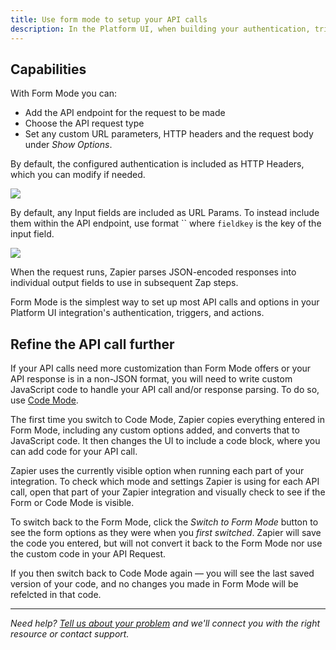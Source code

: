 ```yaml
---
title: Use form mode to setup your API calls
description: In the Platform UI, when building your authentication, triggers and actions, the default setting under _API Configuration_ is to create each component of your integration using Form Mode.
---
```

## Capabilities

With Form Mode you can:

*   Add the API endpoint for the request to be made
*   Choose the API request type
*   Set any custom URL parameters, HTTP headers and the request body under _Show Options_.

By default, the configured authentication is included as HTTP Headers, which you can modify if needed.

<Frame> <img src="/images/e380a04c42f0332d57df4fd0d1532590.png" /> </Frame>

By default, any Input fields are included as URL Params. To instead include them within the API endpoint, use format \`\` where `fieldkey` is the key of the input field.

<Frame> <img src="/images/fdc8807e9b6d41427d937d1362f20fbd.png" /> </Frame>

When the request runs, Zapier parses JSON-encoded responses into individual output fields to use in subsequent Zap steps.

Form Mode is the simplest way to set up most API calls and options in your Platform UI integration's authentication, triggers, and actions.

## Refine the API call further

If your API calls need more customization than Form Mode offers or your API response is in a non-JSON format, you will need to write custom JavaScript code to handle your API call and/or response parsing. To do so, use [Code Mode](/platform/build/code-mode).

The first time you switch to Code Mode, Zapier copies everything entered in Form Mode, including any custom options added, and converts that to JavaScript code. It then changes the UI to include a code block, where you can add code for your API call.

Zapier uses the currently visible option when running each part of your integration. To check which mode and settings Zapier is using for each API call, open that part of your Zapier integration and visually check to see if the Form or Code Mode is visible.

To switch back to the Form Mode, click the _Switch to Form Mode_ button to see the form options as they were when you _first switched_. Zapier will save the code you entered, but will not convert it back to the Form Mode nor use the custom code in your API Request.

If you then switch back to Code Mode again — you will see the last saved version of your code, and no changes you made in Form Mode will be refelcted in that code.

- - -

_Need help? [Tell us about your problem](https://developer.zapier.com/contact) and we'll connect you with the right resource or contact support._
